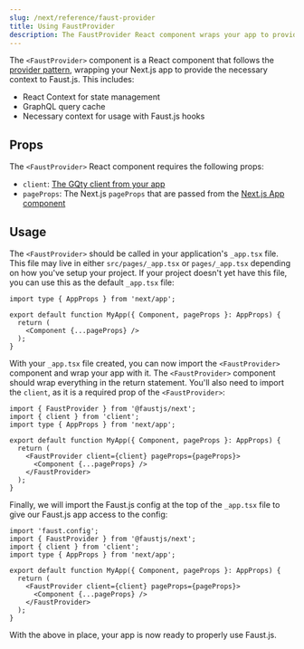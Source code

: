 ```yaml
---
slug: /next/reference/faust-provider
title: Using FaustProvider
description: The FaustProvider React component wraps your app to provide context to Faust.js
---
```


The `<FaustProvider>` component is a React component that follows the [provider pattern](https://www.patterns.dev/posts/provider-pattern/), wrapping your Next.js app to provide the necessary context to Faust.js. This includes:

- React Context for state management
- GraphQL query cache
- Necessary context for usage with Faust.js hooks

## Props

The `<FaustProvider>` React component requires the following props:

- `client`: [The GQty client from your app](/docs/next/guides/fetching-data#setting-up-your-client)
- `pageProps`: The Next.js `pageProps` that are passed from the [Next.js App component](https://nextjs.org/docs/advanced-features/custom-app)

## Usage

The `<FaustProvider>` should be called in your application's `_app.tsx` file. This file may live in either `src/pages/_app.tsx` or `pages/_app.tsx` depending on how you've setup your project. If your project doesn't yet have this file, you can use this as the default `_app.tsx` file:

```tsx title="_app.tsx"
import type { AppProps } from 'next/app';

export default function MyApp({ Component, pageProps }: AppProps) {
  return (
    <Component {...pageProps} />
  );
}
```

With your `_app.tsx` file created, you can now import the `<FaustProvider>` component and wrap your app with it. The `<FaustProvider>` component should wrap everything in the return statement. You'll also need to import the `client`, as it is a required prop of the `<FaustProvider>`:

```tsx title="_app.tsx" {2,7,9}
import { FaustProvider } from '@faustjs/next';
import { client } from 'client';
import type { AppProps } from 'next/app';

export default function MyApp({ Component, pageProps }: AppProps) {
  return (
    <FaustProvider client={client} pageProps={pageProps}>
      <Component {...pageProps} />
    </FaustProvider>
  );
}
```

Finally, we will import the Faust.js config at the top of the `_app.tsx` file to give our Faust.js app access to the config:

```tsx title="_app.tsx" {1}
import 'faust.config';
import { FaustProvider } from '@faustjs/next';
import { client } from 'client';
import type { AppProps } from 'next/app';

export default function MyApp({ Component, pageProps }: AppProps) {
  return (
    <FaustProvider client={client} pageProps={pageProps}>
      <Component {...pageProps} />
    </FaustProvider>
  );
}
```

With the above in place, your app is now ready to properly use Faust.js.
